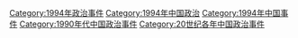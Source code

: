 [[Category:1994年政治事件|Category:1994年政治事件]]
[[Category:1994年中国政治|Category:1994年中国政治]]
[[Category:1994年中国事件|Category:1994年中国事件]]
[[Category:1990年代中国政治事件|Category:1990年代中国政治事件]]
[[Category:20世纪各年中国政治事件|Category:20世纪各年中国政治事件]]